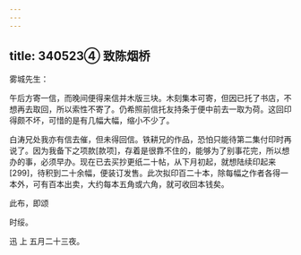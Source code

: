 ```yaml
---
---
---
```

title: 340523④ 致陈烟桥
---




雾城先生：

午后方寄一信，而晚间便得来信并木版三块。木刻集本可寄，但因已托了书店，不想再去取回，所以索性不寄了。仍希照前信托友持条于便中前去一取为荷。这回印得颇不坏，可惜的是有几幅大幅，缩小不少了。

白涛兄处我亦有信去催，但未得回信。铁耕兄的作品，恐怕只能待第二集付印时再说了。因为我备下之项款[款项]，存着是很靠不住的，能够为了别事花完，所以想办的事，必须早办。现在已去买抄更纸二十帖，从下月初起，就想陆续印起来[299]，待积到二十余幅，便装订发售。此次拟印百二十本，除每幅之作者各得一本外，可有百本出卖，大约每本五角或六角，就可收回本钱矣。

此布，即颂

时绥。

迅 上 五月二十三夜。